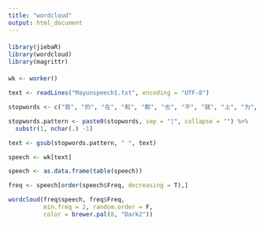 ```yaml
---
title: "wordcloud"
output: html_document
---
```

####
```r
library(jiebaR)
library(wordcloud)
library(magrittr)
```
####
```r
wk <- worker()
```

```r
text <- readLines("Mayunspeech1.txt", encoding = "UTF-8")
```

```r
stopwords <- c("我", "的", "在", "和", "都", "也", "不", "就", "上", "为", "我们", "这", "从","是", "会", "个","有","像","把","其实")
```

```r
stopwords.pattern <- paste0(stopwords, sep = "|", collapse = "") %>%
  substr(1, nchar(.) -1)
```

```r
text <- gsub(stopwords.pattern, " ", text)
```

```r
speech <- wk[text]
```

```r
speech <- as.data.frame(table(speech))
```

```r
freq <- speech[order(speech$Freq, decreasing = T),]
```

```r
wordcloud(freq$speech, freq$Freq,
          min.freq = 2, random.order = F,
          color = brewer.pal(8, "Dark2"))
```
